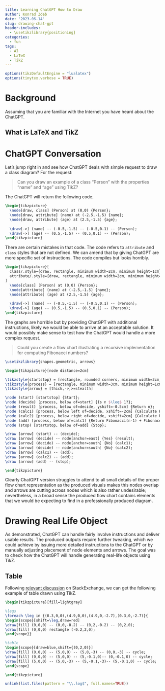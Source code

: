 ```yaml
---
title: Learning ChatGPT How to Draw
author: Konrad Zdeb
date: '2023-06-14'
slug: drawing-chat-gpt
header-includes: 
  - \usetikzlibrary{positioning}
categories:
  - fun
tags:
  - AI
  - LaTeX
  - TikZ
---
```


```r
options(tikzDefaultEngine = "lualatex")
options(tinytex.verbose = TRUE)
```

# Background

Assuming that you are familiar with the Internet you have heard about the ChatGPT. 

## What is LaTeX and TikZ


# ChatGPT Conversation
Let's jump right in and see how ChatGPT deals with simple request to draw a class diagram? For the request:

> Can you draw an example of a class "Person" with the properties "name" and "age" using TikZ?

The ChatGPT will return the following code. 

```tikz
\begin{tikzpicture}
  \node[draw, class] (Person) at (0,0) {Person};
  \node[draw, attribute] (name) at (-2.5,-1.5) {name};
  \node[draw, attribute] (age) at (2.5,-1.5) {age};
  
  \draw[->] (name) -- (-0.5,-1.5) -- (-0.5,0.1) -- (Person);
  \draw[->] (age) -- (0.5,-1.5) -- (0.5,0.1) -- (Person);
\end{tikzpicture}
```

There are certain mistakes in that code. The code refers to `attribute` and `class` styles that are not defined. We can amend that by giving ChatGPT are more specific set of instructions. The code compiles but looks horribly.

```tikz
\begin{tikzpicture}[
  class/.style={draw, rectangle, minimum width=2cm, minimum height=1cm},
  attribute/.style={draw, rectangle, minimum width=2cm, minimum height=0.5cm}
]
  \node[class] (Person) at (0,0) {Person};
  \node[attribute] (name) at (-2.5,-1.5) {name};
  \node[attribute] (age) at (2.5,-1.5) {age};
  
  \draw[->] (name) -- (-0.5,-1.5) -- (-0.5,0.1) -- (Person);
  \draw[->] (age) -- (0.5,-1.5) -- (0.5,0.1) -- (Person);
\end{tikzpicture}
```

The graphs are horrible but by providing ChatGPT with additional instructions, likely we would be able to arrive at an acceptable solution. It would possibly make sense to test how the ChatGPT would handle a more complex request. 

> Could you create a flow chart illustrating a recursive implementation for computing Fibonacci numbers?

```tikz
\usetikzlibrary{shapes.geometric, arrows}

\begin{tikzpicture}[node distance=2cm]

\tikzstyle{startstop} = [rectangle, rounded corners, minimum width=3cm, minimum height=1cm,text centered, draw=black, fill=red!30]
\tikzstyle{process} = [rectangle, minimum width=3cm, minimum height=1cm, text centered, draw=black, fill=orange!30]
\tikzstyle{arrow} = [thick,->,>=stealth]

\node (start) [startstop] {Start};
\node (decide) [process, below of=start] {Is n $\leq$ 1?};
\node (result) [process, below of=decide, yshift=-0.5cm] {Return n};
\node (calc1) [process, below left of=decide, xshift=-2cm] {Calculate Fibonacci(n-1)};
\node (calc2) [process, below right of=decide, xshift=2cm] {Calculate Fibonacci(n-2)};
\node (add) [process, below of=calc1] {Return Fibonacci(n-1) + Fibonacci(n-2)};
\node (stop) [startstop, below of=add] {Stop};

\draw [arrow] (start) -- (decide);
\draw [arrow] (decide) -- node[anchor=east] {Yes} (result);
\draw [arrow] (decide) -- node[anchor=south] {No} (calc1);
\draw [arrow] (decide) -- node[anchor=south] {No} (calc2);
\draw [arrow] (calc1) -- (add);
\draw [arrow] (calc2) -- (add);
\draw [arrow] (add) -- (stop);

\end{tikzpicture}
```

Clearly ChatGPT version struggles to attend to all small details of the proper flow chart representation as the produced visuals makes this nodes overlap and arrows are cutting across nodes which is also rather undesirable; nevertheless, in a broad sense the produced flow chart contains elements that we would be expecting to find in a professionally produced diagram.

# Drawing Real Life Object

As demonstrated, ChatGPT can handle fairly involve instructions and deliver usable results. The produced outputs require further tweaking, which we could achieve by issuing more detailed instructions to the ChatGPT or by manually adjusting placement of node elements and arrows. The goal was to check how the ChatGPT will handle generating real-life objects using TikZ.

## Table

Following [relevant discussion](https://tex.stackexchange.com/a/14878/123504) on StackExchange, we can get the following example of table drawn using TikZ.


```tikz
\begin{tikzpicture}[fill=lightgray]

%legs
\foreach \leg in {(0.3,0,0),(4.9,0,0),(4.9,0,-2.7),(0.3,0,-2.7)}{
\begin{scope}[shift=\leg,draw=red]
\draw[fill] (0,0,0) -- (0,0,-0.2) -- (0,2,-0.2) -- (0,2,0);
\draw[fill] (0,0,0) rectangle (-0.2,2,0);
\end{scope}}

%table
\begin{scope}[draw=blue,shift={(0,2,0)}]
\draw[fill] (0,0,0) -- (5,0,0) -- (5,0,-3) -- (0,0,-3) -- cycle;
\draw[fill] (0,0,0) -- (5,0,0) -- (5,-0.1,0)-- (0,-0.1,0) -- cycle;
\draw[fill] (5,0,0) -- (5,0,-3) -- (5,-0.1,-3)-- (5,-0.1,0) -- cycle;
\end{scope}

\end{tikzpicture}
```




```r
unlink(list.files(pattern = "\\.log$", full.names=TRUE))
```

